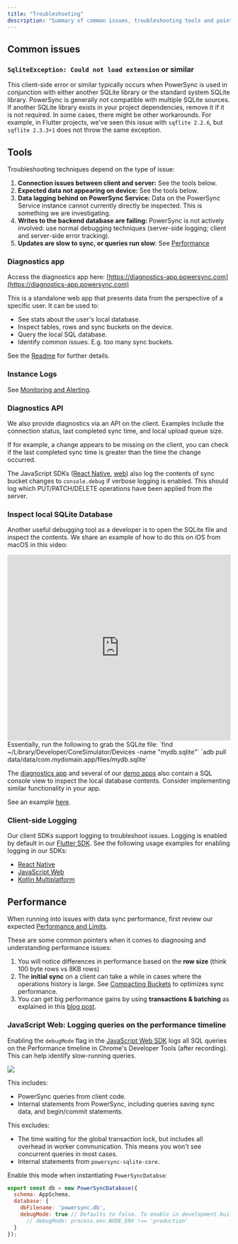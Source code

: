 ```yaml
---
title: "Troubleshooting"
description: "Summary of common issues, troubleshooting tools and pointers."
---
```


## Common issues

### `SqliteException: Could not load extension` or similar

This client-side error or similar typically occurs when PowerSync is used in conjunction with either another SQLite library or the standard system SQLite library. PowerSync is generally not compatible with multiple SQLite sources. If another SQLite library exists in your project dependencies, remove it if it is not required. In some cases, there might be other workarounds. For example, in Flutter projects, we've seen this issue with `sqflite 2.2.6`, but `sqflite 2.3.3+1` does not throw the same exception.

## Tools

Troubleshooting techniques depend on the type of issue:

1. **Connection issues between client and server:** See the tools below.
2. **Expected data not appearing on device:** See the tools below.
3. **Data lagging behind on PowerSync Service:** Data on the PowerSync Service instance cannot currently directly be inspected. This is something we are investigating.
4. **Writes to the backend database are failing:** PowerSync is not actively involved: use normal debugging techniques (server-side logging; client and server-side error tracking).
5. **Updates are slow to sync, or queries run slow**: See [Performance](/resources/troubleshooting#performance)

### Diagnostics app

Access the diagnostics app here: [https://diagnostics-app.powersync.com](https://diagnostics-app.powersync.com)

This is a standalone web app that presents data from the perspective of a specific user. It can be used to:

* See stats about the user's local database.
* Inspect tables, rows and sync buckets on the device.
* Query the local SQL database.
* Identify common issues. E.g. too many sync buckets.

See the [Readme](https://github.com/powersync-ja/powersync-js/tree/main/tools/diagnostics-app) for further details.

### Instance Logs

See [Monitoring and Alerting](/usage/tools/monitoring-and-alerting).

### Diagnostics API

We also provide diagnostics via an API on the client. Examples include the connection status, last completed sync time, and local upload queue size.

If for example, a change appears to be missing on the client, you can check if the last completed sync time is greater than the time the change occurred.

The JavaScript SDKs ([React Native](/client-sdk-references/react-native-and-expo), [web](/client-sdk-references/javascript-web)) also log the contents of sync bucket changes to `console.debug` if verbose logging is enabled. This should log which PUT/PATCH/DELETE operations have been applied from the server.

### Inspect local SQLite Database

Another useful debugging tool as a developer is to open the SQLite file and inspect the contents. We share an example of how to do this on iOS from macOS in this video:
<iframe width="100%" height="420" src="https://www.youtube.com/embed/tl-T3I-cuw8?si=soUvsLKX54YdPntz" title="YouTube video player" frameborder="0" allow="accelerometer; autoplay; clipboard-write; encrypted-media; gyroscope; picture-in-picture; web-share" referrerpolicy="strict-origin-when-cross-origin" allowfullscreen></iframe>
Essentially, run the following to grab the SQLite file:
<Tabs>
  <Tab title="iOS">
`find ~/Library/Developer/CoreSimulator/Devices -name "mydb.sqlite"`
  </Tab>
  <Tab title="Android">
`adb pull data/data/com.mydomain.app/files/mydb.sqlite`
  </Tab>
</Tabs>

The [diagnostics app](/resources/troubleshooting#diagnostics-app) and several of our [demo apps](/resources/demo-apps-example-projects) also contain a SQL console view to inspect the local database contents. Consider implementing similar functionality in your app.

See an example [here](https://github.com/powersync-ja/powersync-js/blob/main/tools/diagnostics-app/src/app/views/sql-console.tsx).

### Client-side Logging

Our client SDKs support logging to troubleshoot issues. Logging is enabled by default in our [Flutter SDK](/client-sdk-references/flutter/usage-examples#using-logging-to-troubleshoot-issues). See the following usage examples for enabling logging in our SDKs:

* [React Native](/client-sdk-references/react-native-and-expo/usage-examples#using-logging-to-troubleshoot-issues)
* [JavaScript Web](/client-sdk-references/javascript-web/usage-examples#logging)
* [Kotlin Multiplatform](/client-sdk-references/kotlin-multiplatform/usage-examples#using-logging-to-troubleshoot-issues)

## Performance

When running into issues with data sync performance, first review our expected [Performance and Limits](/resources/performance-and-limits).

These are some common pointers when it comes to diagnosing and understanding performance issues:

1. You will notice differences in performance based on the **row size** (think 100 byte rows vs 8KB rows)
2. The **initial sync** on a client can take a while in cases where the operations history is large. See [Compacting Buckets](/usage/lifecycle-maintenance/compacting-buckets) to optimizes sync performance.
3. You can get big performance gains by using **transactions & batching** as explained in this [blog post](https://www.powersync.com/blog/flutter-database-comparison-sqlite-async-sqflite-objectbox-isar).

### JavaScript Web: Logging queries on the performance timeline

Enabling the `debugMode` flag in the [JavaScript Web SDK](/client-sdk-references/javascript-web) logs all SQL queries on the Performance timeline in Chrome's Developer Tools (after recording). This can help identify slow-running queries.
<Frame>
  <img src="/images/resources/performance-timeline.png"/>
</Frame>

This includes:

* PowerSync queries from client code.
* Internal statements from PowerSync, including queries saving sync data, and begin/commit statements.

This excludes:

* The time waiting for the global transaction lock, but includes all overhead in worker communication. This means you won't see concurrent queries in most cases.
* Internal statements from `powersync-sqlite-core`.

Enable this mode when instantiating `PowerSyncDatabse`:

```js
export const db = new PowerSyncDatabase({
  schema: AppSchema,
  database: {
    dbFilename: 'powersync.db',
    debugMode: true // Defaults to false. To enable in development builds, use
      // debugMode: process.env.NODE_ENV !== 'production'
  }
});
```
